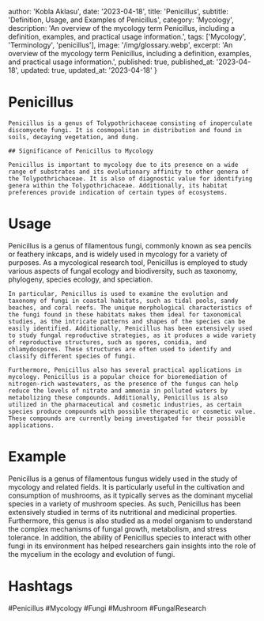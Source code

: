 
  author: 'Kobla Aklasu',
  date: '2023-04-18',
  title: 'Penicillus',
  subtitle: 'Definition, Usage, and Examples of Penicillus',
  category: 'Mycology',
  description: 'An overview of the mycology term Penicillus, including a definition, examples, and practical usage information.',
  tags: ['Mycology', 'Terminology', 'penicillus'],
  image: '/img/glossary.webp',
  excerpt: 'An overview of the mycology term Penicillus, including a definition, examples, and practical usage information.',
  published: true,
  published_at: '2023-04-18',
  updated: true,
  updated_at: '2023-04-18'
}




# Penicillus
    
    Penicillus is a genus of Tolypothrichaceae consisting of inoperculate discomycete fungi. It is cosmopolitan in distribution and found in soils, decaying vegetation, and dung.
    
    ## Significance of Penicillus to Mycology
    
    Penicillus is important to mycology due to its presence on a wide range of substrates and its evolutionary affinity to other genera of the Tolypothrichaceae. It is also of diagnostic value for identifying genera within the Tolypothrichaceae. Additionally, its habitat preferences provide indication of certain types of ecosystems.

# Usage

Penicillus is a genus of filamentous fungi, commonly known as sea pencils or feathery inkcaps, and is widely used in mycology for a variety of purposes. As a mycological research tool, Penicillus is employed to study various aspects of fungal ecology and biodiversity, such as taxonomy, phylogeny, species ecology, and speciation.
    
    In particular, Penicillus is used to examine the evolution and taxonomy of fungi in coastal habitats, such as tidal pools, sandy beaches, and coral reefs. The unique morphological characteristics of the fungi found in these habitats makes them ideal for taxonomical studies, as the intricate patterns and shapes of the species can be easily identified. Additionally, Penicillus has been extensively used to study fungal reproductive strategies, as it produces a wide variety of reproductive structures, such as spores, conidia, and chlamydospores. These structures are often used to identify and classify different species of fungi.
    
    Furthermore, Penicillus also has several practical applications in mycology. Penicillus is a popular choice for bioremediation of nitrogen-rich wastewaters, as the presence of the fungus can help reduce the levels of nitrate and ammonia in polluted waters by metabolizing these compounds. Additionally, Penicillus is also utilized in the pharmaceutical and cosmetic industries, as certain species produce compounds with possible therapeutic or cosmetic value. These compounds are currently being investigated for their possible applications.

# Example

Penicillus is a genus of filamentous fungus widely used in the study of mycology and related fields. It is particularly useful in the cultivation and consumption of mushrooms, as it typically serves as the dominant mycelial species in a variety of mushroom species. As such, Penicillus has been extensively studied in terms of its nutritional and medicinal properties. Furthermore, this genus is also studied as a model organism to understand the complex mechanisms of fungal growth, metabolism, and stress tolerance. In addition, the ability of Penicillus species to interact with other fungi in its environment has helped researchers gain insights into the role of the mycelium in the ecology and evolution of fungi.

# Hashtags

#Penicillus #Mycology #Fungi #Mushroom #FungalResearch

